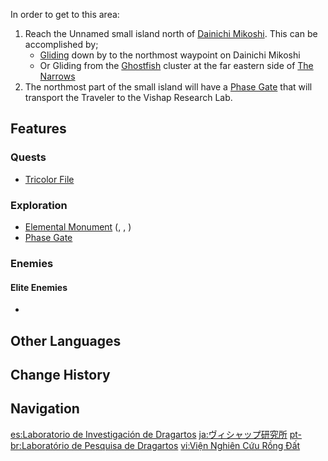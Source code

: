 {{Location Infobox
|image        = Vishap Research Lab.png
|type         = Point of Interest
|region       = Inazuma
|area         = Enkanomiya
|map          = Enkanomiya
}}
{{Location Intro|description=<p></p>}}

In order to get to this area:

# Reach the Unnamed small island north of [[Dainichi Mikoshi]]. This can be accomplished by;
#*[[Gliding]] down by to the northmost waypoint on Dainichi Mikoshi
#*Or Gliding from the [[Ghostfish]] cluster at the far eastern side of [[The Narrows]]
# The northmost part of the small island will have a [[Phase Gate]] that will transport the Traveler to the Vishap Research Lab.

==Features==
===Quests===
*[[Tricolor File]]

===Exploration===
*[[Elemental Monument]] ({{Electro}}, {{Hydro}}, {{Cryo}})
*[[Phase Gate]]

===Enemies===
====Elite Enemies====
*{{Enemy|Rimebiter Bathysmal Vishap Hatchling}}

==Other Languages==
{{Other Languages
|en      = Vishap Research Lab
|zhs     = 龙蜥研究所
|zhs_rm  = Lóngxī Yánjiū-suǒ
|zht     = 龍蜥研究所
|zht_rm  = Lóngxī Yánjiù-suǒ
|zh_tl   = {{Lex|Vishap|zh}} Research Lab
|ja      = ヴィシャップ研究所
|ja_rm   = Vishappu Kenkyuujo
|ja_tl   = Vishap Research Lab
|ko      = {{tt|용|龍}} 도마뱀 {{tt|연구소|硏究所}}
|ko_rm   = Yong Domabaem Yeon'guso
|ko_tl   = {{Lex|Vishap|ko}} Laboratory
|es      = Laboratorio de Investigación de Dragartos
|es_tl   = {{Lex|Vishap|es}} Research Lab
|fr      = Laboratoire sur les Élémentosaures
|fr_tl   = Laboratory About {{Lex|Vishap|fr}}
|ru      = Центр исследования вишапов
|ru_tl   = Vishap Research Center
|th      = Vishap Research Lab
|vi      = Viện Nghiên Cứu Rồng Đất
|vi_tl   = {{Lex|Vishap|vi}} Research Lab
|de      = Drachenechsen-Forschungsinstitut
|de_tl   = {{Lex|Vishap|de}} Research Institute
|id      = Vishap Research Lab
|pt      = Laboratório de Pesquisa de Dragartos
|pt_tl   = <!--use {{Lex|Vishap|pt}}-->
|tr      = 
|tr_tl   = 
|it      = 
|it_tl   = 
}}

==Change History==
{{Change History|2.4}}

==Navigation==
{{PoI Navbox|Inazuma}}

[[es:Laboratorio de Investigación de Dragartos]]
[[ja:ヴィシャップ研究所]]
[[pt-br:Laboratório de Pesquisa de Dragartos]]
[[vi:Viện Nghiên Cứu Rồng Đất]]